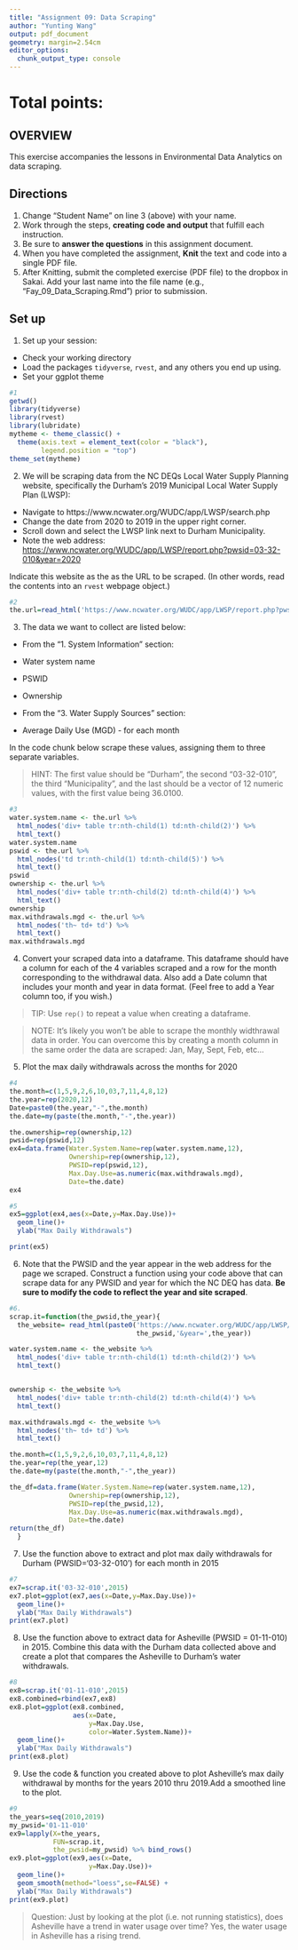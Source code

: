 ```yaml
---
title: "Assignment 09: Data Scraping"
author: "Yunting Wang"
output: pdf_document
geometry: margin=2.54cm
editor_options: 
  chunk_output_type: console
---
```


# Total points:

## OVERVIEW

This exercise accompanies the lessons in Environmental Data Analytics on data scraping. 

## Directions
1. Change "Student Name" on line 3 (above) with your name.
2. Work through the steps, **creating code and output** that fulfill each instruction.
3. Be sure to **answer the questions** in this assignment document.
4. When you have completed the assignment, **Knit** the text and code into a single PDF file.
5. After Knitting, submit the completed exercise (PDF file) to the dropbox in Sakai. Add your last name into the file name (e.g., "Fay_09_Data_Scraping.Rmd") prior to submission.


## Set up 
1. Set up your session:

* Check your working directory
* Load the packages `tidyverse`, `rvest`, and any others you end up using.
* Set your ggplot theme

```r
#1
getwd()
library(tidyverse)
library(rvest)
library(lubridate)
mytheme <- theme_classic() +
  theme(axis.text = element_text(color = "black"), 
        legend.position = "top")
theme_set(mytheme)
```

2. We will be scraping data from the NC DEQs Local Water Supply Planning website, specifically the Durham's 2019 Municipal Local Water Supply Plan (LWSP): 
 * Navigate to https://www.ncwater.org/WUDC/app/LWSP/search.php
 * Change the date from 2020 to 2019 in the upper right corner.
 * Scroll down and select the LWSP link next to Durham Municipality. 
 * Note the web address: <https://www.ncwater.org/WUDC/app/LWSP/report.php?pwsid=03-32-010&year=2020>

Indicate this website as the as the URL to be scraped. (In other words, read the contents into an
`rvest` webpage object.)

```r
#2
the.url=read_html('https://www.ncwater.org/WUDC/app/LWSP/report.php?pwsid=03-32-010&year=2020')

```

3. The data we want to collect are listed below:

* From the "1. System Information" section:
 * Water system name
 * PSWID
 * Ownership
 
* From the "3. Water Supply Sources" section:
 * Average Daily Use (MGD) - for each month

In the code chunk below scrape these values, assigning them to three separate variables.

>HINT: The first value should be "Durham", the second "03-32-010", the third "Municipality", and the last should be a vector of 12 numeric values, with the first value being 36.0100.

```r
#3
water.system.name <- the.url %>% 
  html_nodes('div+ table tr:nth-child(1) td:nth-child(2)') %>%
  html_text()
water.system.name
pswid <- the.url %>% 
  html_nodes('td tr:nth-child(1) td:nth-child(5)') %>%
  html_text()
pswid
ownership <- the.url %>% 
  html_nodes('div+ table tr:nth-child(2) td:nth-child(4)') %>%
  html_text()
ownership
max.withdrawals.mgd <- the.url %>% 
  html_nodes('th~ td+ td') %>%
  html_text()
max.withdrawals.mgd
```


4. Convert your scraped data into a dataframe. This dataframe should have a column for each of the 4 variables scraped and a row for the month corresponding to the withdrawal data. Also add a Date column that includes your month and year in data format. (Feel free to add a Year column too, if you wish.)

>TIP: Use `rep()` to repeat a value when creating a dataframe.

>NOTE: It's likely you won't be able to scrape the monthly widthrawal data in order. You can overcome this by creating a month column in the same order the data are scraped: Jan, May, Sept, Feb, etc...

5. Plot the max daily withdrawals across the months for 2020

```r
#4
the.month=c(1,5,9,2,6,10,03,7,11,4,8,12)
the.year=rep(2020,12)
Date=paste0(the.year,"-",the.month)
the.date=my(paste(the.month,"-",the.year))

the.ownership=rep(ownership,12)
pwsid=rep(pswid,12)
ex4=data.frame(Water.System.Name=rep(water.system.name,12),
               Ownership=rep(ownership,12),
               PWSID=rep(pswid,12),
               Max.Day.Use=as.numeric(max.withdrawals.mgd),
               Date=the.date)
ex4

#5
ex5=ggplot(ex4,aes(x=Date,y=Max.Day.Use))+
  geom_line()+
  ylab("Max Daily Withdrawals")

print(ex5)

```

6. Note that the PWSID and the year appear in the web address for the page we scraped. Construct a function using your code above that can scrape data for any PWSID and year for which the NC DEQ has data. **Be sure to modify the code to reflect the year and site scraped**.

```r
#6.
scrap.it=function(the_pwsid,the_year){
  the_website= read_html(paste0('https://www.ncwater.org/WUDC/app/LWSP/report.php?pwsid=',
                                the_pwsid,'&year=',the_year))

water.system.name <- the_website %>% 
  html_nodes('div+ table tr:nth-child(1) td:nth-child(2)') %>%
  html_text()


ownership <- the_website %>% 
  html_nodes('div+ table tr:nth-child(2) td:nth-child(4)') %>%
  html_text()

max.withdrawals.mgd <- the_website %>% 
  html_nodes('th~ td+ td') %>%
  html_text()

the.month=c(1,5,9,2,6,10,03,7,11,4,8,12)
the.year=rep(the_year,12)
the.date=my(paste(the.month,"-",the_year))

the_df=data.frame(Water.System.Name=rep(water.system.name,12),
               Ownership=rep(ownership,12),
               PWSID=rep(the_pwsid,12),
               Max.Day.Use=as.numeric(max.withdrawals.mgd),
               Date=the.date)
return(the_df)
  }


```

7. Use the function above to extract and plot max daily withdrawals for Durham (PWSID='03-32-010') for each month in 2015

```r
#7
ex7=scrap.it('03-32-010',2015)
ex7.plot=ggplot(ex7,aes(x=Date,y=Max.Day.Use))+
  geom_line()+
  ylab("Max Daily Withdrawals")
print(ex7.plot)

```

8. Use the function above to extract data for Asheville (PWSID = 01-11-010) in 2015. Combine this data with the Durham data collected above and create a plot that compares the Asheville to Durham's water withdrawals.

```r
#8
ex8=scrap.it('01-11-010',2015)
ex8.combined=rbind(ex7,ex8)
ex8.plot=ggplot(ex8.combined,
                aes(x=Date,
                    y=Max.Day.Use,
                    color=Water.System.Name))+
  geom_line()+
  ylab("Max Daily Withdrawals")
print(ex8.plot)
```


9. Use the code & function you created above to plot Asheville's max daily withdrawal by months for the years 2010 thru 2019.Add a smoothed line to the plot.

```r
#9
the_years=seq(2010,2019)
my_pwsid='01-11-010'
ex9=lapply(X=the_years,
           FUN=scrap.it,
           the_pwsid=my_pwsid) %>% bind_rows()
ex9.plot=ggplot(ex9,aes(x=Date,
                    y=Max.Day.Use))+
  geom_line()+
  geom_smooth(method="loess",se=FALSE) +
  ylab("Max Daily Withdrawals")
print(ex9.plot)
```

>Question: Just by looking at the plot (i.e. not running statistics), does Asheville have a trend in water usage over time?
>Yes, the water usage in Asheville has a rising trend.